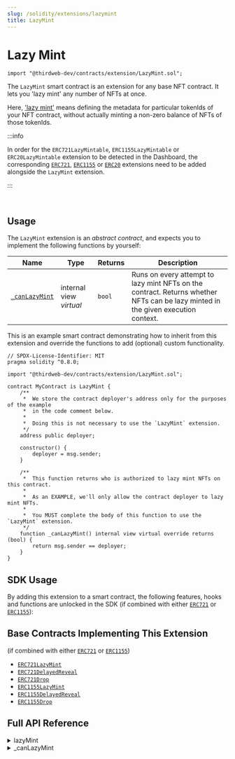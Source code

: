 ```yaml
---
slug: /solidity/extensions/lazymint
title: LazyMint
---
```



# Lazy Mint

```solidity
import "@thirdweb-dev/contracts/extension/LazyMint.sol";
```

The `LazyMint` smart contract is an extension for any base NFT contract. It lets you 'lazy mint' any number of NFTs at once.

Here, ['lazy mint'](/glossary/lazy-minting) means defining the metadata for particular tokenIds of your NFT contract, without actually minting a non-zero balance of NFTs of those tokenIds.

:::info

In order for the `ERC721LazyMintable`, `ERC1155LazyMintable` or `ERC20LazyMintable` extension to be detected
in the Dashboard, the corresponding [`ERC721`](/solidity/extensions/erc721), [`ERC1155`](/solidity/extensions/erc1155) or [`ERC20`](/solidity/extensions/erc20) extensions need to be added alongside
the `LazyMint` extension.

:::

<br />

<ViewContractCodeButton
  link="https://github.com/thirdweb-dev/contracts/blob/main/contracts/extension/LazyMint.sol"
  name="LazyMint"
/>

## Usage

The `LazyMint` extension is an _abstract contract_, and expects you to implement the following functions by yourself:

| Name                                                         | Type                    | Returns | Description                                                                                                                      |
| ------------------------------------------------------------ | ----------------------- | ------- | -------------------------------------------------------------------------------------------------------------------------------- |
| [`_canLazyMint`](/solidity/extensions/lazymint#_canlazymint) | internal view _virtual_ | `bool`  | Runs on every attempt to lazy mint NFTs on the contract. Returns whether NFTs can be lazy minted in the given execution context. |

This is an example smart contract demonstrating how to inherit from this extension and override the functions to add (optional) custom functionality.

```solidity
// SPDX-License-Identifier: MIT
pragma solidity ^0.8.0;

import "@thirdweb-dev/contracts/extension/LazyMint.sol";

contract MyContract is LazyMint {
    /**
     *  We store the contract deployer's address only for the purposes of the example
     *  in the code comment below.
     *
     *  Doing this is not necessary to use the `LazyMint` extension.
     */
    address public deployer;

    constructor() {
        deployer = msg.sender;
    }

    /**
     *  This function returns who is authorized to lazy mint NFTs on this contract.
     *
     *  As an EXAMPLE, we'll only allow the contract deployer to lazy mint NFTs.
     *
     *  You MUST complete the body of this function to use the `LazyMint` extension.
     */
    function _canLazyMint() internal view virtual override returns (bool) {
        return msg.sender == deployer;
    }
}
```

## SDK Usage

By adding this extension to a smart contract, the following features, hooks and functions are unlocked in the SDK (if combined with either [`ERC721`](/solidity/extensions/erc721) or [`ERC1155`](/solidity/extensions/erc155)):

<div className="row" style={{ marginBottom: 12 }}>
  <div className="col col--3" style={{ padding: 8 }}>
    <QuickstartCard
      name="React"
      link="/react/react.uselazymint"
      image="/assets/languages/react.png"
    />
  </div>
  <div className="col col--3" style={{ padding: 8 }}>
    <QuickstartCard
      name="TypeScript ERC721"
      link="/typescript/sdk.erc721lazymint"
      image="/assets/languages/typescript.png"
    />
  </div>
  <div className="col col--3" style={{ padding: 8 }}>
    <QuickstartCard
      name="TypeScript - ERC1155"
      link="/typescript/sdk.erc1155lazymint"
      image="/assets/languages/typescript.png"
    />
  </div>
</div>

## Base Contracts Implementing This Extension

(if combined with either [`ERC721`](/solidity/extensions/erc721) or [`ERC1155`](/solidity/extensions/erc155))

- [`ERC721LazyMint`](/solidity/base-contracts/erc721lazymint)
- [`ERC721DelayedReveal`](/solidity/base-contracts/erc721delayedreveal)
- [`ERC721Drop`](/solidity/base-contracts/erc721drop)
- [`ERC1155LazyMint`](/solidity/base-contracts/erc1155lazymint)
- [`ERC1155DelayedReveal`](/solidity/base-contracts/erc1155delayedreveal)
- [`ERC1155Drop`](/solidity/base-contracts/erc1155drop)

## Full API Reference

<details>
<summary>lazyMint</summary>
<div>

```solidity
function lazyMint(
    uint256 amount,
    string calldata baseURIForTokens,
    bytes calldata extraData
) external returns (uint256 batchId);
```

- Lazy mints a given amount of NFTs.
- Parameter `amount`: The number of NFTs to lazy mint.
- Parameter `baseURIForTokens`: The base URI for the 'n' number of NFTs being lazy minted, where the metadata for each of those NFTs is `baseURIForTokens/tokenId`.
- Parameter `extraData`: Additional bytes data to be used at the discretion of the contract.

</div>
</details>

<details>
<summary>_canLazyMint</summary>
<div>

```solidity
function _canLazyMint() internal view virtual returns (bool);
```

- Runs on every `lazyMint` function call.
- Returns whether NFTs can be lazy minted in the given execution context.
- For example, this function can check whether the wallet calling `lazyMint` is the contract owner, and enforce that only the owner should be able to successfully call `lazyMint`.

</div>
</details>
